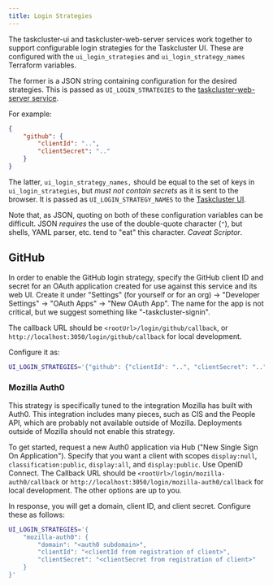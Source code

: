 ```yaml
---
title: Login Strategies
---
```


The taskcluster-ui and taskcluster-web-server services work together to support configurable login strategies for the Taskcluster UI.
These are configured with the `ui_login_strategies` and `ui_login_strategy_names` Terraform variables.

The former is a JSON string containing configuration for the desired strategies.
This is passed as `UI_LOGIN_STRATEGIES` to the [taskcluster-web-server service](../services/web-server).

For example:

```json
{
    "github": {
        "clientId": "..",
        "clientSecret": ".."
    }
}
```

The latter, `ui_login_strategy_names,` should be equal to the set of keys in `ui_login_strategies`, but *must not contain secrets* as it is sent to the browser.
It is passed as `UI_LOGIN_STRATEGY_NAMES` to the [Taskcluster UI](../ui).

Note that, as JSON, quoting on both of these configuration variables can be difficult.
JSON *requires* the use of the double-quote character (`"`), but shells, YAML parser, etc. tend to "eat" this character.
*Caveat Scriptor*.

## GitHub

In order to enable the GitHub login strategy, specify the GitHub client ID and secret for an OAuth application created for use against this service and its web UI.
Create it under "Settings" (for yourself or for an org) -> "Developer Settings" -> "OAuth Apps" -> "New OAuth App".
The name for the app is not critical, but we suggest something like "<deployment-name>-taskcluster-signin".

The callback URL should be `<rootUrl>/login/github/callback`, or `http://localhost:3050/login/github/callback` for local development.

Configure it as:

```sh
UI_LOGIN_STRATEGIES='{"github": {"clientId": "..", "clientSecret": ".."}}'
```

### Mozilla Auth0

This strategy is specifically tuned to the integration Mozilla has built with Auth0.
This integration includes many pieces, such as CIS and the People API, which are probably not available outside of Mozilla.
Deployments outside of Mozilla should not enable this strategy.

To get started, request a new Auth0 application via Hub ("New Single Sign On Application").
Specify that you want a client with scopes `display:null`, `classification:public`, `display:all`, and `display:public`.
Use OpenID Connect.
The Callback URL should be `<rootUrl>/login/mozilla-auth0/callback` or `http://localhost:3050/login/mozilla-auth0/callback` for local development.
The other options are up to you.

In response, you will get a domain, client ID, and client secret.
Configure these as follows:

```sh
UI_LOGIN_STRATEGIES='{
    "mozilla-auth0": {
        "domain": "<auth0 subdomain>",
        "clientId": "<clientId from registration of client>",
        "clientSecret": "<clientSecret from registration of client>"
    }
}'
```
